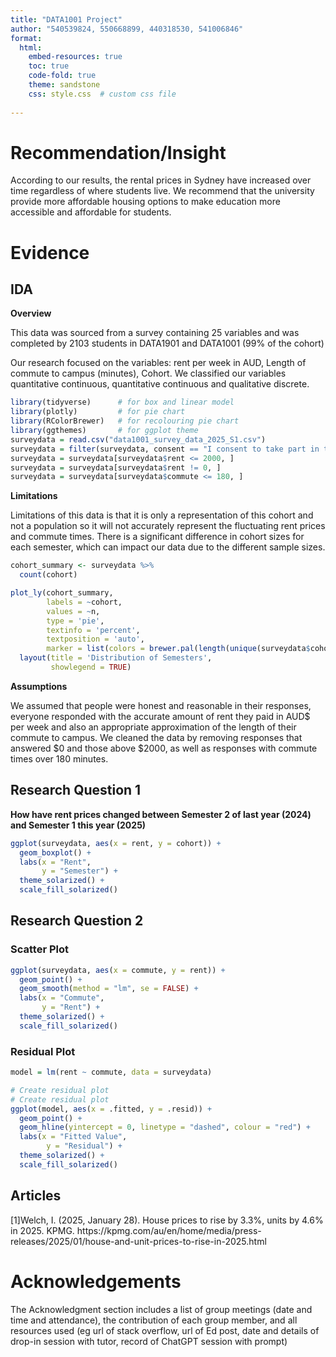---
title: "DATA1001 Project"
author: "540539824, 550668899, 440318530, 541006846"
format: 
  html:
    embed-resources: true
    toc: true
    code-fold: true
    theme: sandstone
    css: style.css  # custom css file
    
---

# Recommendation/Insight

According to our results, the rental prices in Sydney have increased over time regardless of where students live. We recommend that the university provide more affordable housing options to make education more accessible and affordable for students. 

# Evidence

## IDA

**Overview**

This data was sourced from a survey containing 25 variables and was completed by 2103 students in DATA1901 and DATA1001 (99% of the cohort) 

Our research focused on the variables: rent per week in AUD, Length of commute to campus (minutes), Cohort. We classified our variables quantitative continuous, quantitative continuous and qualitative discrete.

```{r, warning = FALSE, message = FALSE}
library(tidyverse)      # for box and linear model
library(plotly)         # for pie chart
library(RColorBrewer)   # for recolouring pie chart
library(ggthemes)       # for ggplot theme
surveydata = read.csv("data1001_survey_data_2025_S1.csv")
surveydata = filter(surveydata, consent == "I consent to take part in the study")
surveydata = surveydata[surveydata$rent <= 2000, ]
surveydata = surveydata[surveydata$rent != 0, ]
surveydata = surveydata[surveydata$commute <= 180, ]
```



**Limitations**

Limitations of this data is that it is only a representation of this cohort and not a population so it will not accurately represent the fluctuating rent prices and commute times. There is a significant difference in cohort sizes for each semester, which can impact our data due to the different sample sizes.

```{r, warning = FALSE, message = FALSE}
cohort_summary <- surveydata %>%
  count(cohort)

plot_ly(cohort_summary, 
        labels = ~cohort, 
        values = ~n,
        type = 'pie',
        textinfo = 'percent',
        textposition = 'auto',
        marker = list(colors = brewer.pal(length(unique(surveydata$cohort)), "Oranges"))) %>%
  layout(title = 'Distribution of Semesters',
         showlegend = TRUE)
```

**Assumptions**

We assumed that people were honest and reasonable in their responses, everyone responded with the accurate amount of rent they paid in AUD$ per week and also an appropriate approximation of the length of their commute to campus. We cleaned the data by removing responses that answered $0 and those above $2000, as well as responses with commute times over 180 minutes. 




## Research Question 1

**How have rent prices changed between Semester 2 of last year (2024) and Semester 1 this year (2025)**





```{r}
ggplot(surveydata, aes(x = rent, y = cohort)) +
  geom_boxplot() +
  labs(x = "Rent",
       y = "Semester") +
  theme_solarized() +
  scale_fill_solarized()
```



## Research Question 2

:::: {.panel-tabset}
### Scatter Plot
```{r, warning = FALSE, message = FALSE}
ggplot(surveydata, aes(x = commute, y = rent)) +
  geom_point() +
  geom_smooth(method = "lm", se = FALSE) +
  labs(x = "Commute",
       y = "Rent") +
  theme_solarized() +
  scale_fill_solarized()
```

### Residual Plot
```{r, warning = FALSE, message = FALSE}
model = lm(rent ~ commute, data = surveydata)

# Create residual plot
# Create residual plot
ggplot(model, aes(x = .fitted, y = .resid)) +
  geom_point() +
  geom_hline(yintercept = 0, linetype = "dashed", colour = "red") +
  labs(x = "Fitted Value",
        y = "Residual") +
  theme_solarized() +
  scale_fill_solarized()
```
::::






## Articles

[1]Welch, I. (2025, January 28). House prices to rise by 3.3%, units by 4.6% in 2025. KPMG. https://kpmg.com/au/en/home/media/press-releases/2025/01/house-and-unit-prices-to-rise-in-2025.html

# Acknowledgements

The Acknowledgment section includes a list of group meetings (date and time and attendance), the contribution of each group member, and all resources used (eg url of stack overflow, url of Ed post, date and details of drop-in session with tutor, record of ChatGPT session with prompt)
 


